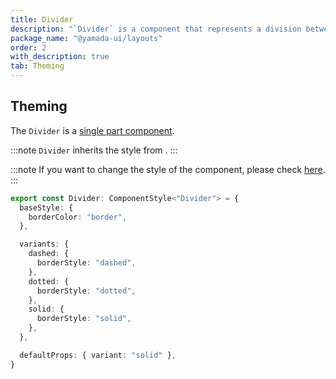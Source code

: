 ```yaml
---
title: Divider
description: "`Divider` is a component that represents a division between elements."
package_name: "@yamada-ui/layouts"
order: 2
with_description: true
tab: Theming
---
```


## Theming

The `Divider` is a [single part component](/styled-system/theming/component-styles#single-part-components).

:::note
`Divider` inherits the style from .
:::

:::note
If you want to change the style of the component, please check [here](/styled-system/theming/customize-theme#changing-the-style-of-components).
:::

```ts
export const Divider: ComponentStyle<"Divider"> = {
  baseStyle: {
    borderColor: "border",
  },

  variants: {
    dashed: {
      borderStyle: "dashed",
    },
    dotted: {
      borderStyle: "dotted",
    },
    solid: {
      borderStyle: "solid",
    },
  },

  defaultProps: { variant: "solid" },
}
```
